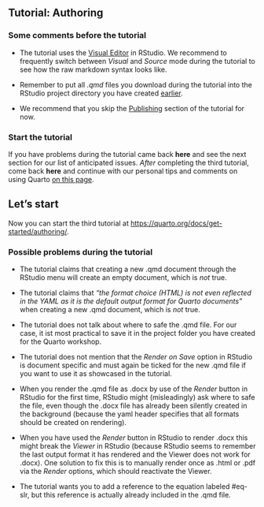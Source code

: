 
## Tutorial: Authoring

### Some comments before the tutorial

- The tutorial uses the [Visual Editor](https://quarto.org/docs/visual-editor/) in RStudio. We recommend to frequently switch between *Visual* and *Source* mode during the tutorial to see how the raw markdown syntax looks like.

- Remember to put all *.qmd* files you download during the tutorial into the RStudio project directory you have created [earlier](preparations.qmd).

- We recommend that you skip the [Publishing](https://quarto.org/docs/get-started/authoring/rstudio#publishing) section of the tutorial for now.

### Start the tutorial

If you have problems during the tutorial came back **here** and see the next section for our list of anticipated issues.
*After* completing the third tutorial, come back **here** and continue with our personal tips and comments on using Quarto [on this page](comments.qmd).

:::{.callout-tip}
## Let's start
Now you can start the third tutorial at <https://quarto.org/docs/get-started/authoring/>.
:::


### Possible problems during the tutorial

- The tutorial claims that creating a new .qmd document through the RStudio menu will create an empty document, which is *not* true.

- The tutorial claims that *"the format choice (HTML) is not even reflected in the YAML as it is the default output format for Quarto documents"* when creating a new .qmd document, which is *not* true.

- The tutorial does not talk about where to safe the .qmd file. For our case, it ist most practical to save it in the project folder you have created for the Quarto workshop.

- The tutorial does not mention that the *Render on Save* option in RStudio is document specific and must again be ticked for the new .qmd file if you want to use it as showcased in the tutorial.

- When you render the .qmd file as .docx by use of the *Render* button in RStudio for the first time, RStudio might (misleadingly) ask where to safe the file, even though the .docx file has already been silently created in the background (because the yaml header specifies that all formats should be created on rendering). 

- When you have used the *Render* button in RStudio to render .docx this might break the *Viewer* in RStudio (because RStudio seems to remember the last output format it has rendered and the Viewer does not work for .docx). One solution to fix this is to manually render once as .html or .pdf via the *Render* options, which should reactivate the Viewer.

- The tutorial wants you to add a reference to the equation labeled \#eq-slr, but this reference is actually already included in the .qmd file.

